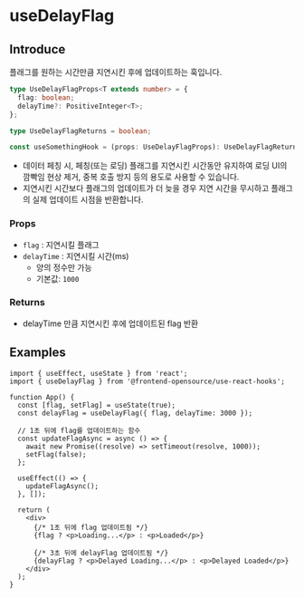 # useDelayFlag

## Introduce

플래그를 원하는 시간만큼 지연시킨 후에 업데이트하는 훅입니다.

```ts
type UseDelayFlagProps<T extends number> = {
  flag: boolean;
  delayTime?: PositiveInteger<T>;
};

type UseDelayFlagReturns = boolean;

const useSomethingHook = (props: UseDelayFlagProps): UseDelayFlagReturns
```

- 데이터 페칭 시, 페칭(또는 로딩) 플래그를 지연시킨 시간동안 유지하여 로딩 UI의 깜빡임 현상 제거, 중복 호출 방지 등의 용도로 사용할 수 있습니다.
- 지연시킨 시간보다 플래그의 업데이트가 더 늦을 경우 지연 시간을 무시하고 플래그의 실제 업데이트 시점을 반환합니다.

### Props

- `flag` : 지연시킬 플래그
- `delayTime` : 지연시킬 시간(ms)
  - 양의 정수만 가능
  - 기본값: `1000`

### Returns

- delayTime 만큼 지연시킨 후에 업데이트된 flag 반환

## Examples

```tsx copy
import { useEffect, useState } from 'react';
import { useDelayFlag } from '@frontend-opensource/use-react-hooks';

function App() {
  const [flag, setFlag] = useState(true);
  const delayFlag = useDelayFlag({ flag, delayTime: 3000 });

  // 1초 뒤에 flag를 업데이트하는 함수
  const updateFlagAsync = async () => {
    await new Promise((resolve) => setTimeout(resolve, 1000));
    setFlag(false);
  };

  useEffect(() => {
    updateFlagAsync();
  }, []);

  return (
    <div>
      {/* 1초 뒤에 flag 업데이트됨 */}
      {flag ? <p>Loading...</p> : <p>Loaded</p>}

      {/* 3초 뒤에 delayFlag 업데이트됨 */}
      {delayFlag ? <p>Delayed Loading...</p> : <p>Delayed Loaded</p>}
    </div>
  );
}
```
